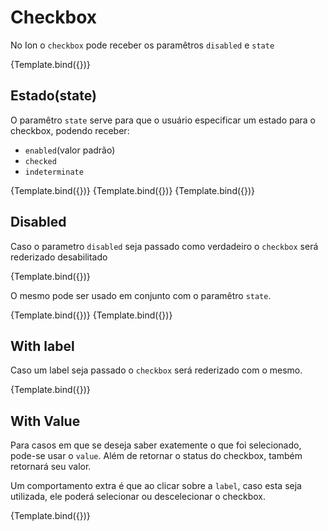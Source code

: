 
<Meta title="Ion/Data Entry/Checkbox" component={IonCheckboxComponent} />


# Checkbox

No Ion o `checkbox` pode receber os paramêtros `disabled` e `state`

<Canvas>
  <Story name="type: default">{Template.bind({})}</Story>
</Canvas>

## Estado(state)

O paramêtro `state` serve para que o usuário especificar um estado para o checkbox, podendo receber:

- `enabled`(valor padrão)
- `checked`
- `indeterminate`

<Canvas>
  <Story name="type: enabled" args={{ state: 'enabled' }}>
    {Template.bind({})}
  </Story>
  <Story name="type: checked" args={{ state: 'checked' }}>
    {Template.bind({})}
  </Story>
  <Story name="type: indeterminate" args={{ state: 'indeterminate' }}>
    {Template.bind({})}
  </Story>
</Canvas>

## Disabled

Caso o parametro `disabled` seja passado como verdadeiro o `checkbox` será rederizado desabilitado

<Canvas>
  <Story name="type: disabled" args={{ disabled: true }}>
    {Template.bind({})}
  </Story>
</Canvas>

O mesmo pode ser usado em conjunto com o paramêtro `state`.

<Canvas>
  <Story
    name="type: disabled-checked"
    args={{ state: 'checked', disabled: true }}
  >
    {Template.bind({})}
  </Story>
  <Story
    name="type: disabled-indeterminate"
    args={{ state: 'indeterminate', disabled: true }}
  >
    {Template.bind({})}
  </Story>
</Canvas>

## With label

Caso um label seja passado o `checkbox` será rederizado com o mesmo.

<Canvas>
  <Story name="type: with label" args={{ label: 'Label' }}>
    {Template.bind({})}
  </Story>
</Canvas>

## With Value

Para casos em que se deseja saber exatemente o que foi selecionado, pode-se usar o `value`. Além de retornar o status do checkbox, também retornará seu valor.

Um comportamento extra é que ao clicar sobre a `label`, caso esta seja utilizada, ele poderá selecionar ou descelecionar o checkbox.

<Canvas>
  <Story
    name="type: with value"
    args={{ label: 'Label', value: 'checkbox value' }}
  >
    {Template.bind({})}
  </Story>
</Canvas>
